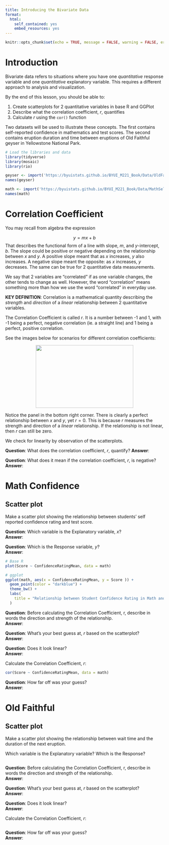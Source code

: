 ```yaml
---
title: Introducing the Bivariate Data
format:
  html:
    self_contained: yes
    embed_resources: yes
---
```

```r
knitr::opts_chunk$set(echo = TRUE, message = FALSE, warning = FALSE, error = TRUE)
```
<!-- <a href="https://raw.githubusercontent.com/byuistats/Math221D_Course/main/Student_Work/Workbooks/Bivariate_Data_Intro.qmd" download="Bivariate_Data_Intro.qmd" type="text/markdown" download class="button-download
     Download QMD
</a> -->


# Introduction

Bivariate data refers to situations where you have one *quantitative* response variable and one *quantitative* explanatory variable.  This requires a different approach to analysis and visualization.  

By the end of this lesson, you should be able to:

  1. Create scatterplots for 2 quantitative variables in base R and GGPlot  
  2. Describe what the correlation coefficient, $r$, quantifies  
  3. Calculate $r$ using the `cor()` function  

Two datasets will be used to illustrate these concepts.  The first contains self-reported confidence in mathematics and test scores.  The second contains eruption duration and time between eruptions of Old Faithful geyser in Yellowstone National Park.  

```r
# Load the libraries and data
library(tidyverse)
library(mosaic)
library(rio)

geyser <- import('https://byuistats.github.io/BYUI_M221_Book/Data/OldFaithful.xlsx')
names(geyser)

math <- import('https://byuistats.github.io/BYUI_M221_Book/Data/MathSelfEfficacy.xlsx')
names(math)

```

# Correlation Coefficient

You may recall from algebra the expression

$$ y=mx+b$$
That describes the functional form of a line with slope, $m$, and $y$-intercept, $b$.  The slope could be positive or negative depending on the relationship between $x$ and $y$.  A positive slope meant that as $x$ increases, $y$ also increases.  A negative slope meant the opposite: as $x$ increases, $y$ decreases.  The same can be true for 2 quantitative data measurements.  

We say that 2 variables are "correlated" if as one variable changes, the other tends to change as well.  However, the word "correlation" means something more than how we use the word "correlated" in everyday use.  

__KEY DEFINITION__:  Correlation is a mathematical quantity describing the *strength* and *direction* of a *linear* relationship between 2 quantitative variables.  

The Correlation Coefficient is called $r$.  It is a number between -1 and 1, with -1 being a perfect, negative correlation (ie. a straight line) and 1 being a perfect, positive correlation.  

See the images below for scenarios for different correlation coefficients:

<p align="center">
<img src="https://github.com/byuistats/Math221D_Course/raw/main/Images/Correlation_Coefficients.png" width="310" height="200">
</p>

Notice the panel in the bottom right corner.  There is clearly a perfect relationship between $x$ and $y$, yet $r=0$.  This is because $r$ measures the strength and direction of a *linear* relationship.  If the relationship is not linear, then $r$ can still be zero.  

We check for linearity by observation of the scatterplots.  

__Question__:  What does the correlation coefficient, $r$, quantify?
__Answer__:  

__Question__:  What does it mean if the correlation coefficient, $r$, is negative?
__Answer__:  


# Math Confidence

## Scatter plot

Make a scatter plot showing the relationship between students' self reported confidence rating and test score.

__Question__:  Which variable is the Explanatory variable, $x$?  
__Answer__:  

__Question__:  Which is the Response variable, $y$?  
__Answer__:  


```r

# Base R
plot(Score ~ ConfidenceRatingMean, data = math)

# ggplot
ggplot(math, aes(x = ConfidenceRatingMean, y = Score )) +
  geom_point(color = "darkblue") +
  theme_bw() +
  labs(
    title = "Relationship between Student Confidence Rating in Math and Test Score"
  ) 

```

__Question__:  Before calculating the Correlation Coefficient, r, describe in words the direction and strength of the relationship.  
__Answer__:  

__Question__:  What's your best guess at, $r$ based on the scatterplot?  
__Answer__:  

__Question__:  Does it look linear?  
__Answer__:  

Calculate the Correlation Coefficient, $r$:  

```r
cor(Score ~ ConfidenceRatingMean, data = math)
```

__Question__:  How far off was your guess?  
__Answer__:  



# Old Faithful

## Scatter plot

Make a scatter plot showing the relationship between wait time and the duration of the next eruption.

Which variable is the Explanatory variable?  Which is the Response?

```r

```

__Question__:  Before calculating the Correlation Coefficient, r, describe in words the direction and strength of the relationship.  
__Answer__:  

__Question__:  What's your best guess at, $r$ based on the scatterplot?  
__Answer__:  

__Question__:  Does it look linear?  
__Answer__:  

Calculate the Correlation Coefficient, $r$:  

```r

```


__Question__:  How far off was your guess?  
__Answer__:  
